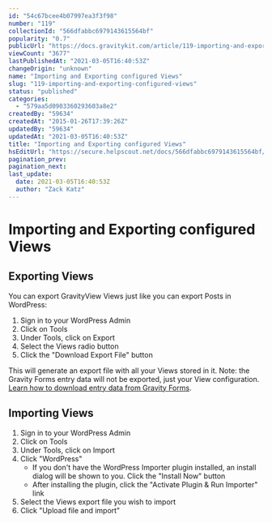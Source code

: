 ```yaml
---
id: "54c67bcee4b07997ea3f3f98"
number: "119"
collectionId: "566dfabbc6979143615564bf"
popularity: "0.7"
publicUrl: "https://docs.gravitykit.com/article/119-importing-and-exporting-configured-views"
viewCount: "3677"
lastPublishedAt: "2021-03-05T16:40:53Z"
changeOrigin: "unknown"
name: "Importing and Exporting configured Views"
slug: "119-importing-and-exporting-configured-views"
status: "published"
categories: 
  - "579aa5d0903360293603a8e2"
createdBy: "59634"
createdAt: "2015-01-26T17:39:26Z"
updatedBy: "59634"
updatedAt: "2021-03-05T16:40:53Z"
title: "Importing and Exporting configured Views"
hsEditUrl: "https://secure.helpscout.net/docs/566dfabbc6979143615564bf/article/54c67bcee4b07997ea3f3f98"
pagination_prev: 
pagination_next: 
last_update:
  date: 2021-03-05T16:40:53Z
  author: "Zack Katz"
---
```


# Importing and Exporting configured Views

## Exporting Views

You can export GravityView Views just like you can export Posts in WordPress:

1. Sign in to your WordPress Admin
2. Click on Tools
3. Under Tools, click on Export
4. Select the Views radio button
5. Click the "Download Export File" button

This will generate an export file with all your Views stored in it. Note: the Gravity Forms entry data will not be exported, just your View configuration. [Learn how to download entry data from Gravity Forms](https://docs.gravityforms.com/exporting-form-entries/).

## Importing Views

1. Sign in to your WordPress Admin
2. Click on Tools
3. Under Tools, click on Import
4. Click "WordPress" 
   - If you don't have the WordPress Importer plugin installed, an install dialog will be shown to you. Click the "Install Now" button
   - After installing the plugin, click the "Activate Plugin &amp; Run Importer" link
5. Select the Views export file you wish to import
6. Click "Upload file and import"